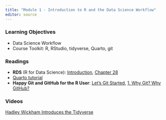 ```yaml
---
title: "Module 1 - Introduction to R and the Data Science Workflow"
editor: source
---
```


<!-- 
See issue with underscores in MathJax equations here: https://gohugo.io/content-management/formats/#issues-with-markdown
The solution, put backticks (`) around the LaTeX equation
-->

<script type="text/x-mathjax-config">
MathJax.Hub.Config({
  tex2jax: {
    inlineMath: [['$','$'], ['\\(','\\)']],
    displayMath: [['$$','$$'], ['\[','\]']],
    processEscapes: true,
    processEnvironments: true,
    skipTags: ['script', 'noscript', 'style', 'textarea', 'pre'],
    TeX: { equationNumbers: { autoNumber: "AMS" },
         extensions: ["AMSmath.js", "AMSsymbols.js"] }
  }
});
</script>

<script type="text/javascript" async src="https://cdnjs.cloudflare.com/ajax/libs/mathjax/2.7.1/MathJax.js?config=TeX-MML-AM_CHTML">
</script>


### Learning Objectives

* Data Science Workflow
* Course Toolkit: R, RStudio, tidyverse, Quarto, git



### Readings

* __RDS__ (R for Data Science): [Introduction](https://r4ds.hadley.nz/intro), [Chapter 28](https://r4ds.hadley.nz/quarto)
* [Quarto tutorial](https://quarto.org/docs/get-started/hello/rstudio.html)
* __Happy Git and GitHub for the R User__: [Let's Git Started](https://happygitwithr.com/), [1. Why Git? Why GitHub?](https://happygitwithr.com/big-picture)




### Videos



[Hadley Wickham Introduces the Tidyverse](https://posit.co/resources/videos/data-science-in-the-tidyverse-hadley-wickham/)


